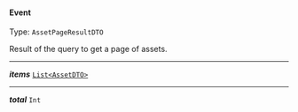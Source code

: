 


#### Event

Type: `AssetPageResultDTO`

Result of the query to get a page of assets.



---

***items*** [`List<AssetDTO>`](#asset)

---

***total*** `Int`
